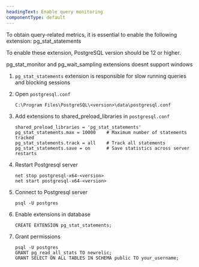 ```yaml
---
headingText: Enable query monitoring
componentType: default
---
```


To obtain query-related metrics, it is essential to enable the following extension: pg_stat_statements

<Callout variant="important">
To enable these extension, PostgreSQL version should be 12 or higher.

pg_stat_monitor and pg_wait_sampling extensions doesnt support windows
</Callout>


1. `pg_stat_statements` extension is responsible for slow running queries and blocking sessions

2. Open `postgresql.conf`

    ```shell
    C:\Program Files\PostgreSQL\<version>\data\postgresql.conf
    ```

6. Add extensions to shared_preload_libraries in `postgresql.conf`
    ```shell
    shared_preload_libraries = 'pg_stat_statements'
    pg_stat_statements.max = 10000    # Maximum number of statements tracked
    pg_stat_statements.track = all    # Track all statements
    pg_stat_statements.save = on      # Save statistics across server restarts
    ```

7. Restart Postgresql server
    ```shell
    net stop postgresql-x64-<version>
    net start postgresql-x64-<version>
    ```

8. Connect to Postgresql server
    ```shell
    psql -U postgres
    ```

9. Enable extensions in database
    ```shell
    CREATE EXTENSION pg_stat_statements;
    ```

10. Grant permissions

    ```shell
    psql -U postgres
    GRANT pg_read_all_stats TO newrelic;
    GRANT SELECT ON ALL TABLES IN SCHEMA public TO your_username;
    ```
